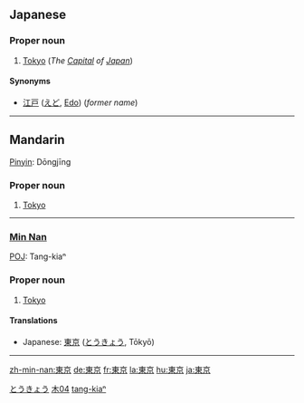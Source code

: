 ==Japanese== 
{{ja-kanjitab|東|京}}                                         
===Proper noun===
{{ja-pos|k|proper|hira=とうきょう|rom=Tōkyō}}

# [[Tokyo]] (''The [[Capital]] of [[Japan]]'')
[[Category:ja:Capital cities|とうきょう]]
====Synonyms====
* [[江戸]] ([[えど]], [[Edo]]) (''former name'')

----
==Mandarin==
{{zh-attention|Mandarin needs inflection template(s)|key=木04東京}}
{{zh-forms|[[东京]]|[[東]][[京]]}}
[[Pinyin]]: Dōngjīng
===Proper noun===
# [[Tokyo]]
----
===[[Min Nan]]===
{{zh-forms|[[东京]]|[[東]][[京]]}}
[[POJ]]: Tang-kiaⁿ
===Proper noun===
# [[Tokyo]]

====Translations====
<!-- please don't remove xlations with CJK characters - they're useful here -->
*Japanese: [[東京]] ([[とうきょう]], Tōkyō)

[[Category:zh-tw:Capital cities|木04]]
[[Category:nan-tw:Proper nouns|tang-kiaⁿ]]
----
[[zh-min-nan:東京]]
[[de:東京]]
[[fr:東京]]
[[la:東京]]
[[hu:東京]]
[[ja:東京]]